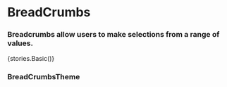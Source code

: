
<Meta title="Core" component={BreadCrumbs} />

# BreadCrumbs

### Breadcrumbs allow users to make selections from a range of values.

<Preview withToolbar>
    <Story name="BreadCrumbs">{stories.Basic()}</Story>
</Preview>

### BreadCrumbsTheme

<Props of={stories.ThemeInterface} />

